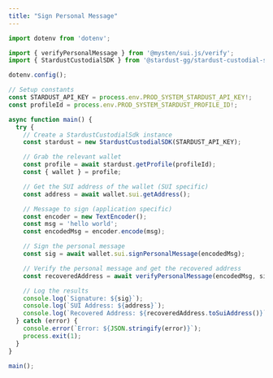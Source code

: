 ```yaml
---
title: "Sign Personal Message"
---
```


```typescript ts
import dotenv from 'dotenv';

import { verifyPersonalMessage } from '@mysten/sui.js/verify';
import { StardustCustodialSDK } from '@stardust-gg/stardust-custodial-sdk';

dotenv.config();

// Setup constants
const STARDUST_API_KEY = process.env.PROD_SYSTEM_STARDUST_API_KEY!;
const profileId = process.env.PROD_SYSTEM_STARDUST_PROFILE_ID!;

async function main() {
  try {
    // Create a StardustCustodialSdk instance
    const stardust = new StardustCustodialSDK(STARDUST_API_KEY);

    // Grab the relevant wallet
    const profile = await stardust.getProfile(profileId);
    const { wallet } = profile;

    // Get the SUI address of the wallet (SUI specific)
    const address = await wallet.sui.getAddress();

    // Message to sign (application specific)
    const encoder = new TextEncoder();
    const msg = 'hello world';
    const encodedMsg = encoder.encode(msg);

    // Sign the personal message
    const sig = await wallet.sui.signPersonalMessage(encodedMsg);

    // Verify the personal message and get the recovered address
    const recoveredAddress = await verifyPersonalMessage(encodedMsg, sig);

    // Log the results
    console.log(`Signature: ${sig}`);
    console.log(`SUI Address: ${address}`);
    console.log(`Recovered Address: ${recoveredAddress.toSuiAddress()}`);
  } catch (error) {
    console.error(`Error: ${JSON.stringify(error)}`);
    process.exit(1);
  }
}

main();
```